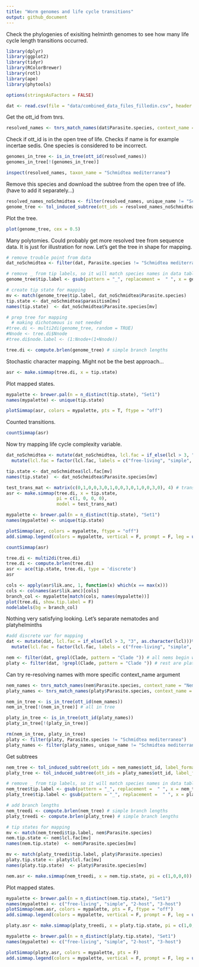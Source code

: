 ```yaml
---
title: "Worm genomes and life cycle transitions"
output: github_document
---
```


Check the phylogenies of exisiting helminth genomes to see how many life cycle length transitions occurred.

```r
library(dplyr)
library(ggplot2)
library(tidyr)
library(RColorBrewer)
library(rotl)
library(ape)
library(phytools)

options(stringsAsFactors = FALSE)

dat <- read.csv(file = "data/combined_data_files_filledin.csv", header = TRUE, sep = ',')
```

Get the ott_id from tnrs.

```r
resolved_names <- tnrs_match_names(dat$Parasite.species, context_name = "Animals")
```

Check if ott_id is in the open tree of life. Checks if name is for example incertae sedis. One species is considered to be incorrect.

```r
genomes_in_tree <- is_in_tree(ott_id(resolved_names))
genomes_in_tree[!(genomes_in_tree)]
```

```r
inspect(resolved_names, taxon_name = "Schmidtea mediterranea")
```

Remove this species and download the subtree from the open tree of life. (have to add it separately...)

```r
resolved_names_noSchmidtea <- filter(resolved_names, unique_name != "Schmidtea mediterranea")
genome_tree <- tol_induced_subtree(ott_ids = resolved_names_noSchmidtea$ott_id, label_format = "name")
```

Plot the tree.

```r
plot(genome_tree, cex = 0.5)
```

Many polytomies. Could probably get more resolved tree from sequence data. It is just for illustration for now. Let's get the tree in shape for mapping.

```r
# remove trouble point from data
dat_noSchmidtea <- filter(dat, Parasite.species != "Schmidtea mediterranea")

# remove _ from tip labels, so it will match species names in data table
genome_tree$tip.label <- gsub(pattern = "_", replacement =  " ", x = genome_tree$tip.label)

# create tip state for mapping
mv <- match(genome_tree$tip.label, dat_noSchmidtea$Parasite.species)
tip.state <- dat_noSchmidtea$parasitism[mv]
names(tip.state)  <- dat_noSchmidtea$Parasite.species[mv]

# prep tree for mapping
  # making dichotomous is not needed
#tree.di <- multi2di(genome_tree, random = TRUE)
#Nnode <- tree.di$Nnode
#tree.di$node.label <- (1:Nnode+(1+Nnode))

tree.di <- compute.brlen(genome_tree) # simple branch lengths
```

Stochastic character mapping. Might not be the best approach...

```r
asr <- make.simmap(tree.di, x = tip.state)
```

Plot mapped states.

```r
mypalette <- brewer.pal(n = n_distinct(tip.state), "Set1")
names(mypalette) <- unique(tip.state)

plotSimmap(asr, colors = mypalette, pts = T, ftype = "off")
```

Counted transitions.

```r
countSimmap(asr)
```

Now try mapping life cycle complexity variable.

```r
dat_noSchmidtea <- mutate(dat_noSchmidtea, lcl.fac = if_else(lcl > 3, "3", as.character(lcl)))%>%
  mutate(lcl.fac = factor(lcl.fac, labels = c("free-living", "simple", "2-host", "3-host")))
```

```r
tip.state <- dat_noSchmidtea$lcl.fac[mv]
names(tip.state)  <- dat_noSchmidtea$Parasite.species[mv]

test_trans_mat <- matrix(c(0,1,0,0,3,0,1,0,0,3,0,1,0,0,3,0), 4) # transitions to complexity more likely than reversals
asr <- make.simmap(tree.di, x = tip.state, 
                   pi = c(1, 0, 0, 0),
                   model = test_trans_mat)
```

```r
mypalette <- brewer.pal(n = n_distinct(tip.state), "Set1")
names(mypalette) <- unique(tip.state)

plotSimmap(asr, colors = mypalette, ftype = "off")
add.simmap.legend(colors = mypalette, vertical = F, prompt = F, leg = unique(tip.state))
```


```r
countSimmap(asr)
```

```r
tree.di <- multi2di(tree.di)
tree.di <- compute.brlen(tree.di)
asr <- ace(tip.state, tree.di, type = 'discrete')
asr
```

```r
cols <- apply(asr$lik.anc, 1, function(x) which(x == max(x)))
cols <- colnames(asr$lik.anc)[cols]
branch_col <- mypalette[match(cols, names(mypalette))]
plot(tree.di, show.tip.label = F)
nodelabels(bg = branch_col)
```


Nothing very satisfying looking. Let's separate nematodes and platyhelminths

```r
#add discrete var for mapping
dat <- mutate(dat, lcl.fac = if_else(lcl > 3, "3", as.character(lcl)))%>%
  mutate(lcl.fac = factor(lcl.fac, labels = c("free-living", "simple", "2-host", "3-host")))

nem <- filter(dat, grepl(Clade, pattern = "Clade ")) # all nems begin with 'Clade'
platy <- filter(dat, !grepl(Clade, pattern = "Clade ")) # rest are platyhelminthes
```

Can try re-resolving names with more specific context_name argument

```r
nem_names <- tnrs_match_names(nem$Parasite.species, context_name = "Nematodes")
platy_names <- tnrs_match_names(platy$Parasite.species, context_name = "Platyhelminthes")
```

```r
nem_in_tree <- is_in_tree(ott_id(nem_names))
nem_in_tree[!(nem_in_tree)] # all in tree
```

```r
platy_in_tree <- is_in_tree(ott_id(platy_names))
platy_in_tree[!(platy_in_tree)]
```

```r
rm(nem_in_tree, platy_in_tree)
platy <- filter(platy, Parasite.species != "Schmidtea mediterranea")
platy_names <- filter(platy_names, unique_name != "Schmidtea mediterranea")
```

Get subtrees

```r
nem_tree <- tol_induced_subtree(ott_ids = nem_names$ott_id, label_format = "name")
platy_tree <- tol_induced_subtree(ott_ids = platy_names$ott_id, label_format = "name")
```


```r
# remove _ from tip labels, so it will match species names in data table
nem_tree$tip.label <- gsub(pattern = "_", replacement =  " ", x = nem_tree$tip.label)
platy_tree$tip.label <- gsub(pattern = "_", replacement =  " ", x = platy_tree$tip.label)

# add branch lengths
nem_treedi <- compute.brlen(nem_tree) # simple branch lengths
platy_treedi <- compute.brlen(platy_tree) # simple branch lengths

# tip states for mapping
mv <- match(nem_treedi$tip.label, nem$Parasite.species)
nem.tip.state <- nem$lcl.fac[mv]
names(nem.tip.state)  <- nem$Parasite.species[mv]

mv <- match(platy_treedi$tip.label, platy$Parasite.species)
platy.tip.state <- platy$lcl.fac[mv]
names(platy.tip.state)  <- platy$Parasite.species[mv]
```


```r
nem.asr <- make.simmap(nem_treedi, x = nem.tip.state, pi = c(1,0,0,0))
```

Plot mapped states.

```r
mypalette <- brewer.pal(n = n_distinct(nem.tip.state), "Set1")
names(mypalette) <- c("free-living", "simple", "2-host", "3-host")
plotSimmap(nem.asr, colors = mypalette, pts = F, ftype = "off")
add.simmap.legend(colors = mypalette, vertical = F, prompt = F, leg = unique(tip.state))
```


```r
platy.asr <- make.simmap(platy_treedi, x = platy.tip.state, pi = c(1,0,0,0))
```



```r
mypalette <- brewer.pal(n = n_distinct(platy.tip.state), "Set1")
names(mypalette) <- c("free-living", "simple", "2-host", "3-host")

plotSimmap(platy.asr, colors = mypalette, pts = F)
add.simmap.legend(colors = mypalette, vertical = F, prompt = F, leg = unique(tip.state))
```
